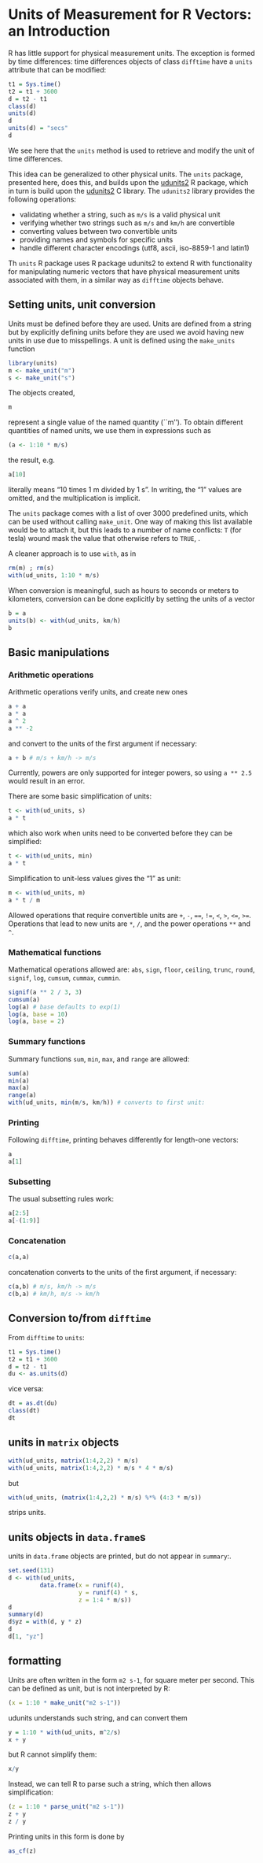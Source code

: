 <!--
%\VignetteEngine{knitr::knitr}
%\VignetteIndexEntry{Units of Measurement for R Vectors: an Introduction}
-->

# Units of Measurement for R Vectors: an Introduction

R has little support for physical measurement units.  The exception
is formed by time differences: time differences objects of class
`difftime` have a `units` attribute that can be modified:

```r
t1 = Sys.time() 
t2 = t1 + 3600 
d = t2 - t1
class(d)
units(d)
d
units(d) = "secs"
d
```
We see here that the `units` method is used to retrieve and modify the
unit of time differences. 

This idea can be generalized to other physical units. The
`units` package, presented here, does this, and builds upon the
[udunits2](https://cran.r-project.org/package=udunits2)
R package, which in turn is build upon the
[udunits2](https://www.unidata.ucar.edu/software/udunits/) C library.
The `udunits2` library provides the following operations:

* validating whether a string, such as `m/s` is a valid physical unit
* verifying whether two strings such as `m/s` and `km/h` are convertible
* converting values between two convertible units 
* providing names and symbols for specific units
* handle different character encodings (utf8, ascii, iso-8859-1 and latin1)

Th `units` R package uses R package udunits2 to extend
R with functionality for manipulating numeric vectors that have
physical measurement units associated with them, in a similar way as
`difftime` objects behave.

## Setting units, unit conversion

Units must be defined before they are used. Units are defined from a string but by explicitly defining units before they are used we avoid having new units in use due to misspellings. A unit is defined using the `make_units` function

```r
library(units)
m <- make_unit("m")
s <- make_unit("s")
```
The objects created, 
```r
m
```
represent a single value of the named quantity (``m'').  To obtain
different quantities of named units, we use them in expressions
such as 
```r
(a <- 1:10 * m/s)
```
the result, e.g. 
```r
a[10]
```
literally means "10 times 1 m divided by 1 s". In writing, the "1"
values are omitted, and the multiplication is implicit.

The `units` package comes with a list of over 3000 predefined units, which
can be used without calling `make_unit`. 
One way of making this list available would be to attach it, but
this leads to a number of name conflicts: `T` (for tesla) wound
mask the value that otherwise refers to `TRUE`, .

A cleaner approach is to use `with`, as in
```r
rm(m) ; rm(s)
with(ud_units, 1:10 * m/s)
```

When conversion is meaningful, such as hours to seconds or meters to kilometers, conversion can be done explicitly by setting the units of a vector
```r
b = a
units(b) <- with(ud_units, km/h)
b
```

## Basic manipulations

### Arithmetic operations

Arithmetic operations verify units, and create new ones
```r
a + a
a * a
a ^ 2
a ** -2
```
and convert to the units of the first argument if necessary:
```r
a + b # m/s + km/h -> m/s
```

Currently, powers are only supported for integer powers, so using `a ** 2.5` would result in an error.

There are some basic simplification of units:
```r
t <- with(ud_units, s)
a * t
```
which also work when units need to be converted before they can be simplified:
```r
t <- with(ud_units, min)
a * t
```
Simplification to unit-less values gives the "1" as unit:
```r
m <- with(ud_units, m)
a * t / m
```

Allowed operations that require convertible units are `+`, `-`, `==`,
`!=`, `<`, `>`, `<=`, `>=`.  Operations that lead to new units are
`*`, `/`, and the power operations `**` and `^`.


### Mathematical functions

Mathematical operations allowed are: `abs`, `sign`, `floor`,
`ceiling`, `trunc`, `round`, `signif`, `log`, `cumsum`, `cummax`, `cummin`.
```r
signif(a ** 2 / 3, 3)
cumsum(a)
log(a) # base defaults to exp(1)
log(a, base = 10)
log(a, base = 2)
```

### Summary functions
Summary functions `sum`, `min`, `max`, and `range` are allowed:
```r
sum(a)
min(a)
max(a)
range(a)
with(ud_units, min(m/s, km/h)) # converts to first unit:
```

### Printing
Following `difftime`, printing behaves differently for length-one vectors:
```r
a
a[1]
```

### Subsetting
The usual subsetting rules work:
```r
a[2:5]
a[-(1:9)]
```

### Concatenation
```r
c(a,a)
```
concatenation converts to the units of the first argument, if necessary:
```r
c(a,b) # m/s, km/h -> m/s
c(b,a) # km/h, m/s -> km/h
```

## Conversion to/from `difftime`
From `difftime` to `units`:
```r
t1 = Sys.time() 
t2 = t1 + 3600 
d = t2 - t1
du <- as.units(d)
```
vice versa:
```r
dt = as.dt(du)
class(dt)
dt
```

## units in `matrix` objects
```r
with(ud_units, matrix(1:4,2,2) * m/s)
with(ud_units, matrix(1:4,2,2) * m/s * 4 * m/s)
```
but
```r
with(ud_units, (matrix(1:4,2,2) * m/s) %*% (4:3 * m/s))
```
strips units.

## units objects in `data.frame`s
units in `data.frame` objects are printed, but do not appear in `summary`:.
```r
set.seed(131)
d <- with(ud_units,
         data.frame(x = runif(4), 
                    y = runif(4) * s, 
                    z = 1:4 * m/s))
d
summary(d)
d$yz = with(d, y * z)
d
d[1, "yz"]
```
## formatting

Units are often written in the form `m2 s-1`, for square meter per second. This
can be defined as unit, but is not interpreted by R:
```r
(x = 1:10 * make_unit("m2 s-1"))
```
udunits understands such string, and can convert them
```r
y = 1:10 * with(ud_units, m^2/s)
x + y
```
but R cannot simplify them:
```r
x/y
```
Instead, we can tell R to parse such a string, which then allows simplification:
```r
(z = 1:10 * parse_unit("m2 s-1"))
z + y
z / y
```
Printing units in this form is done by
```r
as_cf(z)
```
